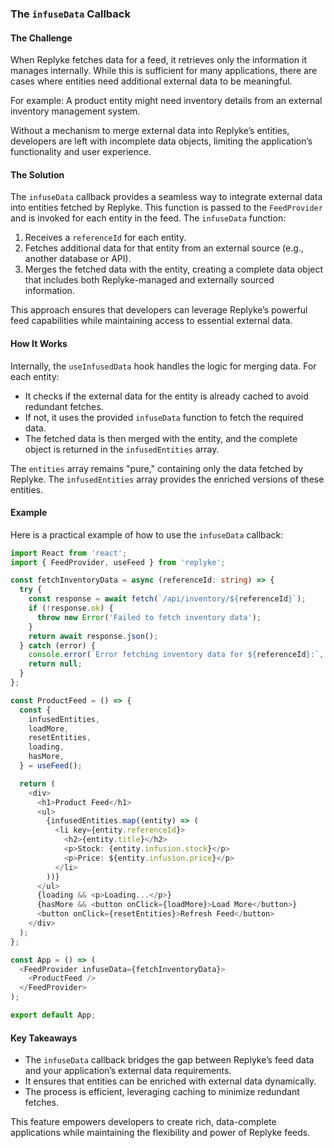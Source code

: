 
### The `infuseData` Callback

#### **The Challenge**

When Replyke fetches data for a feed, it retrieves only the information it manages internally. While this is sufficient for many applications, there are cases where entities need additional external data to be meaningful.

For example: A product entity might need inventory details from an external inventory management system.

Without a mechanism to merge external data into Replyke’s entities, developers are left with incomplete data objects, limiting the application’s functionality and user experience.

#### **The Solution**

The `infuseData` callback provides a seamless way to integrate external data into entities fetched by Replyke. This function is passed to the `FeedProvider` and is invoked for each entity in the feed. The `infuseData` function:

1.  Receives a `referenceId` for each entity.
2.  Fetches additional data for that entity from an external source (e.g., another database or API).
3.  Merges the fetched data with the entity, creating a complete data object that includes both Replyke-managed and externally sourced information.

This approach ensures that developers can leverage Replyke’s powerful feed capabilities while maintaining access to essential external data.

#### **How It Works**

Internally, the `useInfusedData` hook handles the logic for merging data. For each entity:

-   It checks if the external data for the entity is already cached to avoid redundant fetches.
-   If not, it uses the provided `infuseData` function to fetch the required data.
-   The fetched data is then merged with the entity, and the complete object is returned in the `infusedEntities` array.

The `entities` array remains "pure," containing only the data fetched by Replyke. The `infusedEntities` array provides the enriched versions of these entities.

#### **Example**

Here is a practical example of how to use the `infuseData` callback:

```typescript
import React from 'react';
import { FeedProvider, useFeed } from 'replyke';

const fetchInventoryData = async (referenceId: string) => {
  try {
    const response = await fetch(`/api/inventory/${referenceId}`);
    if (!response.ok) {
      throw new Error('Failed to fetch inventory data');
    }
    return await response.json();
  } catch (error) {
    console.error(`Error fetching inventory data for ${referenceId}:`, error);
    return null;
  }
};

const ProductFeed = () => {
  const {
    infusedEntities,
    loadMore,
    resetEntities,
    loading,
    hasMore,
  } = useFeed();

  return (
    <div>
      <h1>Product Feed</h1>
      <ul>
        {infusedEntities.map((entity) => (
          <li key={entity.referenceId}>
            <h2>{entity.title}</h2>
            <p>Stock: {entity.infusion.stock}</p>
            <p>Price: ${entity.infusion.price}</p>
          </li>
        ))}
      </ul>
      {loading && <p>Loading...</p>}
      {hasMore && <button onClick={loadMore}>Load More</button>}
      <button onClick={resetEntities}>Refresh Feed</button>
    </div>
  );
};

const App = () => (
  <FeedProvider infuseData={fetchInventoryData}>
    <ProductFeed />
  </FeedProvider>
);

export default App;

```

#### **Key Takeaways**

-   The `infuseData` callback bridges the gap between Replyke’s feed data and your application’s external data requirements.
-   It ensures that entities can be enriched with external data dynamically.
-   The process is efficient, leveraging caching to minimize redundant fetches.

This feature empowers developers to create rich, data-complete applications while maintaining the flexibility and power of Replyke feeds.